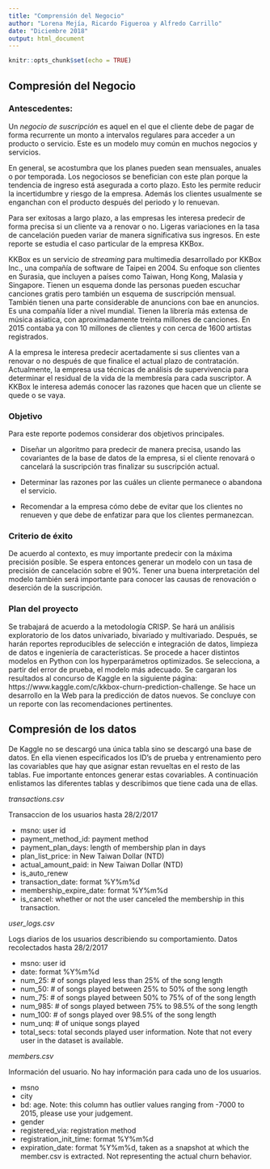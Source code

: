 ```yaml
---
title: "Comprensión del Negocio"
author: "Lorena Mejía, Ricardo Figueroa y Alfredo Carrillo"
date: "Diciembre 2018"
output: html_document
---
```


```r
knitr::opts_chunk$set(echo = TRUE)
```

## Compresión del Negocio

### Antescedentes:

Un *negocio de suscripción* es aquel en el que el cliente debe de pagar de forma recurrente un monto a intervalos regulares para acceder a un producto o servicio. Este es un modelo muy común en muchos negocios y servicios. 

En general, se acostumbra que los planes pueden sean mensuales, anuales o por temporada. Los negociosos se benefician con este plan porque la tendencia de ingreso está asegurada a corto plazo. Esto les permite reducir la incertidumbre y riesgo de la empresa. Además los clientes usualmente se enganchan con el producto después del periodo y lo renuevan. 

Para ser exitosas a largo plazo, a las empresas les interesa predecir de forma precisa si un cliente va a renovar o no. Ligeras variaciones en la tasa de cancelación pueden variar de manera significativa sus ingresos. En este reporte se estudia el caso particular de la empresa KKBox.

KKBox es un servicio de *streaming* para multimedia desarrollado por KKBox Inc., una compañía de software de Taipei en 2004. Su enfoque son clientes en Surasia, que incluyen a países como Taiwan, Hong Kong, Malasia y Singapore. Tienen un esquema donde las personas pueden escuchar canciones gratis pero también un esquema de suscripción mensual. También tienen una parte considerable de anuncions con bae en anuncios. Es una compañía líder a nivel mundial. Tienen la librería más extensa de música asiatica, con aproximadamente treinta millones de canciones. En 2015 contaba ya con 10 millones de clientes y con cerca de 1600 artistas registrados.

A la empresa le interesa predecir acertadamente si sus clientes van a renovar o no después de que finalice el actual plazo de contratación. Actualmente, la empresa usa técnicas de análisis de supervivencia para determinar el residual de la vida de la membresía para cada suscriptor. A KKBox le interesa además conocer las razones que hacen que un cliente se quede o se vaya.  

### Objetivo

Para este reporte podemos considerar dos objetivos principales.

* Diseñar un algoritmo para predecir de manera precisa, usando las covariantes de la base de datos de la empresa, si el cliente renovará o cancelará la suscripción tras finalizar su suscripción actual.

* Determinar las razones por las cuáles un cliente permanece o abandona el servicio.

* Recomendar a la empresa cómo debe de evitar que los clientes no renueven y que debe de enfatizar para que los clientes permanezcan.

### Criterio de éxito

De acuerdo al contexto, es muy importante predecir con la máxima precisión posible. Se espera entonces generar un modelo con un tasa de precisión de cancelación sobre el 90%. Tener una buena interpretación del modelo también será importante para conocer las causas de renovación o deserción de la suscripción. 

### Plan del proyecto

Se trabajará de acuerdo a la metodología CRISP. Se hará un análisis exploratorio de los datos univariado, bivariado y multivariado. Después, se harán reportes reproducibles de selección e integración de datos, limpieza de datos e ingeniería de características. Se procede a hacer distintos modelos en Python con los hyperparámetros optimizados. Se selecciona, a partir del error de prueba, el modelo más adecuado. Se cargaran los resultados al concurso de Kaggle en la siguiente página: https://www.kaggle.com/c/kkbox-churn-prediction-challenge. Se hace un desarrollo en la Web para la predicción de datos nuevos. Se concluye con un reporte con las recomendaciones pertinentes. 

## Compresión de los datos

De Kaggle no se descargó una única tabla sino se descargó una base de datos. En ella vienen especificados los ID's de prueba y entrenamiento pero las covariables que hay que asignar estan revueltas en el resto de las tablas. Fue importante entonces generar estas covariables. A continuación enlistamos las diferentes tablas y describimos que tiene cada una de ellas.

*transactions.csv* 

Transaccion de los usuarios hasta 28/2/2017

* msno: user id
* payment_method_id: payment method
* payment_plan_days: length of membership plan in days
* plan_list_price: in New Taiwan Dollar (NTD)
* actual_amount_paid: in New Taiwan Dollar (NTD)
* is_auto_renew
* transaction_date: format %Y%m%d
* membership_expire_date: format %Y%m%d
* is_cancel: whether or not the user canceled the membership in this transaction.

*user_logs.csv*

Logs diarios de los usuarios describiendo su comportamiento. Datos recolectados hasta 28/2/2017

* msno: user id
* date: format %Y%m%d
* num_25: # of songs played less than 25% of the song length
* num_50: # of songs played between 25% to 50% of the song length
* num_75: # of songs played between 50% to 75% of of the song length
* num_985: # of songs played between 75% to 98.5% of the song length
* num_100: # of songs played over 98.5% of the song length
* num_unq: # of unique songs played
* total_secs: total seconds played
user information. Note that not every user in the dataset is available.

*members.csv*

Información del usuario. No hay información para cada uno de los usuarios.

* msno
* city
* bd: age. Note: this column has outlier values ranging from -7000 to 2015, please use your judgement.
* gender
* registered_via: registration method
* registration_init_time: format %Y%m%d
* expiration_date: format %Y%m%d, taken as a snapshot at which the member.csv is extracted. Not representing the actual churn behavior.
